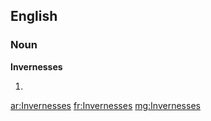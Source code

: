 ==English==

===Noun===
'''Invernesses'''

# {{plural of|Inverness}}

[[ar:Invernesses]]
[[fr:Invernesses]]
[[mg:Invernesses]]